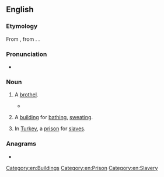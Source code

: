 ==English==

===Etymology===
From {{bor|en|it|bagno}}, from {{der|en|la|balneum||bath}}. {{doublet|en|bain}}.

===Pronunciation===
* {{IPA|en|/ˈbænɪɔ/}}

===Noun===
{{en-noun}}

# A [[brothel]].
#* {{RQ:zhx-teo:Fielde Dictionary|en|{{l|zh||婆|tr=phûa}}|458}}
#*: {{quote|en|an old woman who has charge of a '''bagnio'''}}
# {{lb|en|obsolete}} A [[building]] for [[bathe|bathing]], [[sweat]]ing.
# {{lb|en|obsolete}} In [[Turkey]], a [[prison]] for [[slave]]s.

===Anagrams===
* {{anagrams|en|a=abgino|gabion}}

[[Category:en:Buildings]]
[[Category:en:Prison]]
[[Category:en:Slavery]]